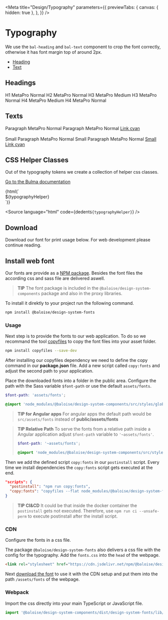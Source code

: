 
<Meta
  title="Design/Typography"
  parameters={{
    previewTabs: {
      canvas: { hidden: true },
    },
  }}
/>

# Typography

We use the `bal-heading` and `bal-text` component to crop the font correctly, otherwise it has font margin top of around 2px.

- [Heading](?path=/docs/Components-heading--basic)
- [Text](?path=/docs/Components-text--basic)


## Headings

<Canvas className="bal-app" withSource="none">
  <div>
    <bal-heading space="bottom" level="h1">
      H1 MetaPro Normal
    </bal-heading>
    <bal-heading space="bottom" level="h2">
      H2 MetaPro Normal
    </bal-heading>
    <bal-heading space="bottom" level="h3">
      H3 MetaPro Medium
    </bal-heading>
    <bal-heading space="bottom" level="h3" subtitle>
      H3 MetaPro Normal
    </bal-heading>
    <bal-heading space="bottom" level="h4">
      H4 MetaPro Medium
    </bal-heading>
    <bal-heading space="none" level="h4" subtitle>
      H4 MetaPro Normal
    </bal-heading>
  </div>
</Canvas>

## Texts

<Canvas className="bal-app" withSource="none">
  <div>
    <bal-text bold>Paragraph MetaPro Normal</bal-text>
    <bal-text>Paragraph MetaPro Normal</bal-text>
    <a className="is-link" href="">
      <bal-text>Link cyan</bal-text>
    </a>
    <br />
    <br />
    <bal-text small bold>
      Small Paragraph MetaPro Normal
    </bal-text>
    <bal-text small>Small Paragraph MetaPro Normal</bal-text>
    <a className="is-link" href="">
      <bal-text small>Small Link cyan</bal-text>
    </a>
  </div>
</Canvas>

## CSS Helper Classes

Out of the typography tokens we create a collection of helper css classes.

[Go to the Bulma documentation](https://bulma.io/documentation/helpers/typography-helpers/)

<Canvas className="bal-app" withSource="none">
  {html(`<div>${typographyHelper}</div>`)}
</Canvas>

<Source
  language="html"
  code={dedent`
     ${typographyHelper}
  `}
/>

## Download

Download our font for print usage below. For web development please continue reading.

<bal-app>
  <bal-doc-download subject="fonts.zip" subtitle="Our typography files" link="/assets/download/fonts.zip"></bal-doc-download>
</bal-app>

## Install web font

Our fonts are provide as a [NPM package](https://www.npmjs.com/package/@baloise/design-system-fonts). Besides the font files the according css and sass file are delivered aswell.

> **TIP**
> The font package is included in the `@baloise/design-system-components` package and also in the proxy libraries.

To install it direktly to your project run the following command.

```bash
npm install @baloise/design-system-fonts
```

### Usage

Next step is to provide the fonts to our web application. To do so we recommand the tool [copyfiles](https://www.npmjs.com/package/copyfiles) to copy the font files into your asset folder.

```bash
npm install copyfiles --save-dev
```

After installing our copyfiles dependency we need to define the copy command in our **package.json** file. Add a new script called `copy:fonts` and adjust the second path to your application.

Place the downloaded fonts into a folder in the public area. Configure the path with the Sass variable `$font-path` or use the default `assets/fonts`.

```scss
$font-path: 'assets/fonts';

@import 'node_modules/@baloise/design-system-components/src/styles/global.scss';
```

> **TIP for Angular apps**
> For angular apps the default path would be `src/assets/fonts` instead of **public/assets/fonts**

> **TIP Relative Path**
> To serve the fonts from a relative path inside a Angular application adjust `$font-path` variable to `'~assets/fonts'`.
>
> ```scss
> $font-path: '~assets/fonts';
>
> @import 'node_modules/@baloise/design-system-components/src/styles/global.scss';
> ```

Then we add the defined script `copy:fonts` in our `postinstall` script. Every time we install dependencies the `copy:fonts` script gets executed at the end.

```json
"scripts": {
  "postinstall": "npm run copy:fonts",
  "copy:fonts": "copyfiles --flat node_modules/@baloise/design-system-fonts/lib/* public/assets/fonts"
}
```

> **TIP CI&CD**
> It could be that inside the docker container the `postinstall` gets not executed. Therefore, use `npm run ci --unsafe-perm` to execute postinstall after the install script.

### CDN

Configure the fonts in a css file.

The package `@baloise/design-system-fonts` also delivers a css file with the config for the typography. Add the `fonts.css` into the `head` of the webpage.

```html
<link rel="stylesheet" href="https://cdn.jsdelivr.net/npm/@baloise/design-system-fonts/lib/fonts.css" />
```

Next [download the font](/design/typography.html#download) to use it with the CDN setup and put them into the path `/assets/fonts` of the webpage.

### Webpack

Import the css directly into your main TypeScript or JavaScript file.

```typescript
import '@baloise/design-system-components/dist/design-system-fonts/lib/fonts.css'
```

